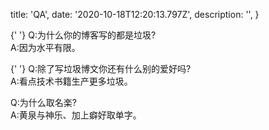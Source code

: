   title: 'QA',
  date: '2020-10-18T12:20:13.797Z',
  description: '',
}

<p>
  <Dot style={{ marginRight: '5px' }} type="success" />{' '}
  Q:为什么你的博客写的都是垃圾?
  <br />
  <span style={{ marginLeft: '30px' }}> A:因为水平有限。</span>
</p>

<p>
  <Dot style={{ marginRight: '5px', backgourndColor: 'cyan' }} type="warning" />{' '}
  Q:除了写垃圾博文你还有什么别的爱好吗?
  <br />
  <span style={{ marginLeft: '30px' }}> A:看点技术书籍生产更多垃圾。</span>
</p>

<p>
  <Dot style={{ marginRight: '5px' }} type="error" /> Q:为什么取名楽?
  <br />
  <span style={{ marginLeft: '30px' }}> A:黄泉与神乐、加上癖好取单字。</span>
</p>

